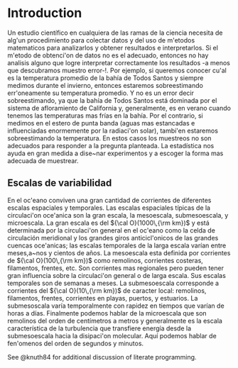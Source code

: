 # Introduction

Un estudio científico en cualquiera de las ramas de la ciencia
necesita de alg\'un procedimiento para colectar
datos y del uso de  m\'etodos matematicos para analizarlos y
obtener resultados e interpretarlos. Si el m\'etodo de obtenci\'on
de datos no es el adecuado, entonces no hay analisis alguno que
logre interpretar correctamente los resultados -a menos que descubramos muestro error-!. Por ejemplo, si queremos conocer cu\'al es la temperatura promedio de la bahía de Todos Santos y siempre medimos durante el invierno, entonces estaremos sobreestimando err\'oneamente su temperatura promedio. Y no es un error decir sobreestimando,  ya que la bahía de Todos Santos está dominada por el sistema de afloramiento de California y, generalmente, es en verano cuando tenemos las temperaturas mas frías en la bahía. Por el contrario, si medimos en el estero de punta banda (aguas mas estancadas e influenciadas enormemente por la radiaci\'on solar), tambi\'en estaremos sobreestimando la temperatura. En estos casos los muestreos no son adecuados para responder a la pregunta planteada. La estadística nos ayuda en gran medida a dise\~nar experimentos y a escoger la forma mas adecuada de muestrear.

## Escalas de variabilidad

En el oc\'eano conviven una gran cantidad de corrientes de
diferentes escalas espaciales y temporales.
Las escalas espaciales típicas de la circulaci\'on oce\'anica
son la gran escala, la mesoescala, submesoescala, y microescala.
La gran escala es del ${\cal O}(1000\,{\rm km})$ y está
determinada por la circulaci\'on general en el oc\'eano
como la celda de circulación meridional y los grandes giros anticicl\'onicos de las grandes cuencas oce\'anicas; las escalas temporales
de la larga escala varían entre meses,a\~nos y cientos de años.
La mesoescala esta definida por corrientes de  ${\cal O}(100\,{\rm km})$
como remolinos, corrientes costeras, filamentos, frentes,
etc. Son corrientes mas regionales pero pueden tener
gran influencia sobre la circulaci\'on general o de larga
escala. Sus escalas temporales son de semanas a meses.
La submesoescala corresponde a corrientes del
${\cal O}(10\,{\rm km})$ de caracter local: remolinos,
filamentos, frentes, corrientes en playas, puertos, y
estuarios. La submesoscala varía temporalmente con rapidez en
tiempos que varían de horas a días. Finalmente podemos hablar
de la microescala que son remolinos del orden de centímetros a
metros y generalmente es la escala característica de la turbulencia
que transfiere energía desde la submesoescala hacia la
disipaci\'on molecular. Aquí podemos hablar de fen\'omenos del
orden de segundos y minutos.


See @knuth84 for additional discussion of literate programming.
